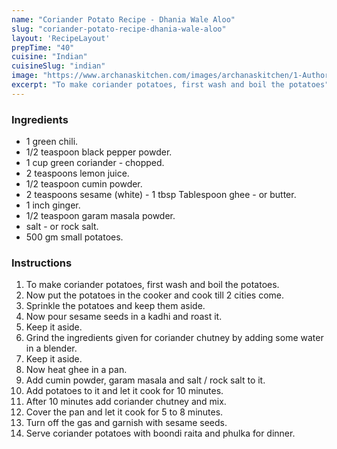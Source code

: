 ---
name: "Coriander Potato Recipe - Dhania Wale Aloo"
slug: "coriander-potato-recipe-dhania-wale-aloo"
layout: 'RecipeLayout'
prepTime: "40"
cuisine: "Indian"
cuisineSlug: "indian"
image: "https://www.archanaskitchen.com/images/archanaskitchen/1-Author/Nithya_Anantham/Dhania_Wale_Aloo_Recipe.jpg"
excerpt: "To make coriander potatoes, first wash and boil the potatoes"
---

### Ingredients

-  1 green chili.
-  1/2 teaspoon black pepper powder.
-  1 cup green coriander - chopped.
-  2 teaspoons lemon juice.
-  1/2 teaspoon cumin powder.
-  2 teaspoons sesame (white) - 1 tbsp Tablespoon ghee - or butter.
-  1 inch ginger.
-  1/2 teaspoon garam masala powder.
-  salt - or rock salt.
- 500 gm small potatoes.

### Instructions

1. To make coriander potatoes, first wash and boil the potatoes.
1. Now put the potatoes in the cooker and cook till 2 cities come.
1. Sprinkle the potatoes and keep them aside.
1. Now pour sesame seeds in a kadhi and roast it.
1. Keep it aside.
1. Grind the ingredients given for coriander chutney by adding some water in a blender.
1. Keep it aside.
1. Now heat ghee in a pan.
1. Add cumin powder, garam masala and salt / rock salt to it.
1. Add potatoes to it and let it cook for 10 minutes.
1. After 10 minutes add coriander chutney and mix.
1. Cover the pan and let it cook for 5 to 8 minutes.
1. Turn off the gas and garnish with sesame seeds.
1. Serve coriander potatoes with boondi raita and phulka for dinner.
